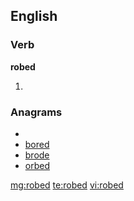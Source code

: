 ==English==

===Verb===
'''robed'''

# {{past of|[[robe]]}}

===Anagrams===
* {{alphagram|bdeor}}
* [[bored#English|bored]]
* [[brode#English|brode]]
* [[orbed#English|orbed]]

[[mg:robed]]
[[te:robed]]
[[vi:robed]]